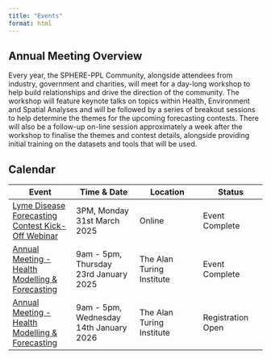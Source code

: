 ```yaml
---
title: "Events"
format: html
---
```


## Annual Meeting Overview

Every year, the SPHERE-PPL Community, alongside attendees from industry, government and charities, will meet for a day-long workshop to help build relationships and drive the direction of the community. The workshop will feature keynote talks on topics within Health, Environment and Spatial Analyses and will be followed by a series of breakout sessions to help determine the themes for the upcoming forecasting contests. There will also be a follow-up on-line session approximately a week after the workshop to finalise the themes and contest details, alongside providing initial training on the datasets and tools that will be used.

## Calendar

| Event | Time & Date | Location | Status |
|----|----|----|----|
| [Lyme Disease Forecasting Contest Kick-Off Webinar](https://drive.google.com/file/d/1cAxYpgOa-HntQI5pp5j08cTpG5ZKr5TX/view?usp=sharing) | 3PM, Monday 31st March 2025 | Online | Event Complete |
| [Annual Meeting - Health Modelling & Forecasting](Jan25.qmd) | 9am - 5pm, Thursday 23rd January 2025 | The Alan Turing Institute | Event Complete |
| [Annual Meeting - Health Modelling & Forecasting](Jan26.qmd) | 9am - 5pm, Wednesday 14th January 2026 | The Alan Turing Institute | Registration Open |